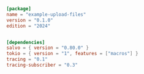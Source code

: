 
```toml  title="upload-files/Cargo.toml"
[package]
name = "example-upload-files"
version = "0.1.0"
edition = "2024"


[dependencies]
salvo = { version = "0.80.0" }
tokio = { version = "1", features = ["macros"] }
tracing = "0.1"
tracing-subscriber = "0.3"

```